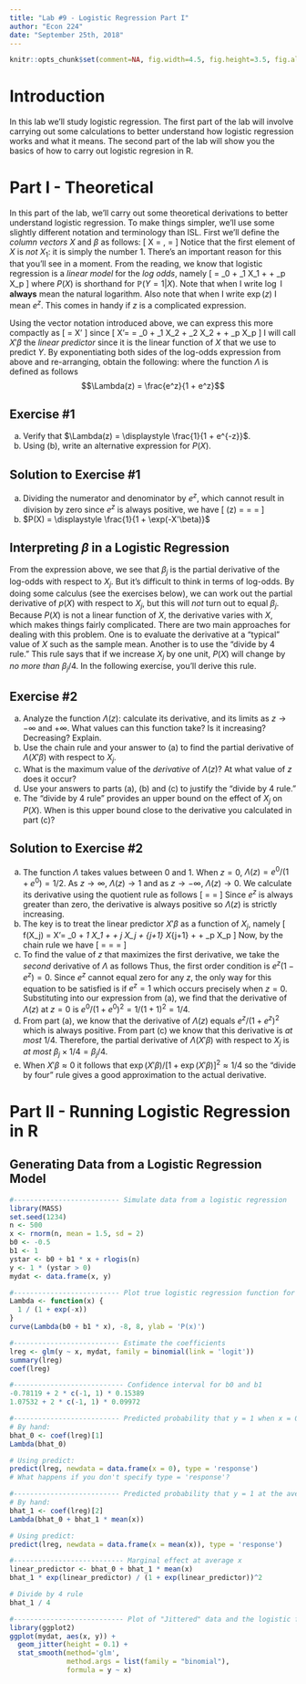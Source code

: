 ```yaml
---
title: "Lab #9 - Logistic Regression Part I"
author: "Econ 224"
date: "September 25th, 2018"
---
```


<!-- knitr global options -->
```r
knitr::opts_chunk$set(comment=NA, fig.width=4.5, fig.height=3.5, fig.align = 'center')
```

# Introduction
In this lab we'll study logistic regression. 
The first part of the lab will involve carrying out some calculations to better understand how logistic regression works and what it means.
The second part of the lab will show you the basics of how to carry out logistic regresion in R.

# Part I - Theoretical
In this part of the lab, we'll carry out some theoretical derivations to better understand logistic regression.
To make things simpler, we'll use some slightly different notation and terminology than ISL.
First we'll define the *column vectors* $X$ and $\beta$ as follows:
\[
X = \left[
\begin{array}{c}
1 \\ X_1 \\ X_2 \\ \vdots \\ X_p
\end{array}
\right], \quad
\beta = 
\left[
\begin{array}{c}
\beta_0 \\ \beta_1 \\ \beta_2 \\ \vdots \\ \beta_p
\end{array}
\right]
\]
Notice that the first element of $X$ is *not* $X_1$: it is simply the number $1$. 
There's an important reason for this that you'll see in a moment.
From the reading, we know that logistic regression is a *linear model* for the *log odds*, namely
\[
\log\left[\frac{P(X)}{1 - P(X)} \right] = \beta_0 + \beta_1 X_1 + \cdots + \beta_p X_p
\]
where $P(X)$ is shorthand for $\mathbb{P}(Y=1|X)$.
Note that when I write $\log$ I **always** mean the natural logarithm.
Also note that when I write $\exp(z)$ I mean $e^z$.
This comes in handy if $z$ is a complicated expression.

Using the vector notation introduced above, we can express this more compactly as
\[
\log \left[\frac{P(X)}{1 - P(X)} \right] = X'\beta
\]
since 
\[
X'\beta = 
\left[\begin{array}{ccccc}
1 & X_1 & X_2 & \cdots & X_p
\end{array}\right]
\left[
\begin{array}{c}
\beta_0 \\ \beta_1 \\ \beta_2 \\ \vdots \\ \beta_p
\end{array}
\right] = \beta_0 + \beta_1 X_2 + \beta_2 X_2 + \cdots + \beta_p X_p
\]
I will call $X'\beta$ the *linear predictor* since it is the linear function of $X$ that we use to predict $Y$.
By exponentiating both sides of the log-odds expression from above and re-arranging, obtain the following:
\begin{align*}
\frac{P(X)}{1 - P(X)} &= \exp(X'\beta) \\
P(X) &= [1 - P(X)] \exp(X'\beta)\\
P(X) + P(X) \exp(X'\beta) &= \exp(X'\beta)\\
P(X)[1 + \exp(X'\beta)] &= \exp(X'\beta)\\
P(X) &= \frac{\exp(X'\beta)}{1 + \exp(X'\beta)} \\
P(X) &= \Lambda(X'\beta)
\end{align*}
where the function $\Lambda$ is defined as follows
$$\Lambda(z) = \frac{e^z}{1 + e^z}$$

## Exercise \#1
(a) Verify that $\Lambda(z) = \displaystyle \frac{1}{1 + e^{-z}}$.
(b) Using (b), write an alternative expression for $P(X)$.

## Solution to Exercise \#1
<!-- ANS_START -->
(a) Dividing the numerator and denominator by $e^z$, which cannot result in division by zero since $e^z$ is always positive, we have
\[
\Lambda(z) = \frac{e^z}{1 + e^z} = \frac{1}{1/e^z + 1} = \frac{1}{1 + e^{-z}}
\]
(b) $P(X) = \displaystyle \frac{1}{1 + \exp(-X'\beta)}$ 
<!-- ANS_END -->

## Interpreting $\beta$ in a Logistic Regression
From the expression above, we see that $\beta_j$ is the partial derivative of the log-odds with respect to $X_j$.
But it's difficult to think in terms of log-odds.
By doing some calculus (see the exercises below), we can work out the partial derivative of $p(X)$ with respect to $X_j$, but this will *not* turn out to equal $\beta_j$.
Because $P(X)$ is not a linear function of $X$, the derivative varies with $X$, which makes things fairly complicated.
There are two main approaches for dealing with this problem. 
One is to evaluate the derivative at a "typical" value of $X$ such as the sample mean.
Another is to use the "divide by 4 rule." 
This rule says that if we increase $X_j$ by one unit, $P(X)$ will change by *no more than* $\beta_j/4$.
In the following exercise, you'll derive this rule.

## Exercise \#2
(a) Analyze the function $\Lambda(z)$: calculate its derivative, and its limits as $z \rightarrow -\infty$ and $+\infty$. What values can this function take? Is it increasing? Decreasing? Explain.
(b) Use the chain rule and your answer to (a) to find the partial derivative of $\Lambda(X'\beta)$ with respect to $X_j$.
(c) What is the maximum value of the *derivative* of $\Lambda(z)$? At what value of $z$ does it occur?
(d) Use your answers to parts (a), (b) and (c) to justify the "divide by 4 rule." 
(e) The "divide by 4 rule" provides an upper bound on the effect of $X_j$ on $P(X)$. When is this upper bound close to the derivative you calculated in part (c)?

## Solution to Exercise \#2
<!-- ANS_START -->
(a) The function $\Lambda$ takes values between 0 and 1. 
When $z = 0$, $\Lambda(z) = e^0 / (1 + e^0) = 1/2$.
As $z \rightarrow \infty$, $\Lambda(z) \rightarrow 1$ and as $z \rightarrow -\infty$, $\Lambda(z) \rightarrow 0$.
We calculate its derivative using the quotient rule as follows
\[
\frac{d\Lambda(z)}{dz} = \frac{e^z (1 + e^z) - e^z e^z}{(1 + e^z)^2} = \frac{e^z}{(1 + e^z)^2}
\]
Since $e^z$ is always greater than zero, the derivative is always positive so $\Lambda(z)$ is strictly increasing.
(b) The key is to treat the linear predictor $X'\beta$ as a function of $X_j$, namely 
\[
f(X_j) = X'\beta =  \beta_0 + \beta_1 X_1 + \cdots + \beta_j X_j + \beta_{j+1} X_{j+1} + \cdots + \beta_p X_p
\]
Now, by the chain rule we have
\[
\frac{\partial \Lambda(X'\beta)}{\partial X_j} =  \frac{\partial \Lambda\left(f(X_j)\right)}{\partial X_j} = \frac{\exp(X'\beta)}{[1 + \exp(X'\beta)]^2} \frac{\partial f(X_j)}{\partial X_j}  = \frac{\beta_j \exp(X'\beta)}{[1 + \exp(X'\beta)]^2}
\]
(c) To find the value of $z$ that maximizes the first derivative, we take the *second* derivative of $\Lambda$ as follows
\begin{align*}
\frac{d^2\Lambda(z)}{dz} &= \frac{e^z(1 + e^z)^2 - 2e^z(1 + e^z)e^z}{(1 + e^z)^4} = \frac{e^z(1 + 2e^z + e^{2z}) - 2e^{2z}(1 + e^z)}{(1 + e^z)^4} \\
&= \frac{e^z + 2e^{2z} + e^{3z} - 2e^{2z} - 2e^{3z}}{(1 + e^z)^4} = \frac{e^z - e^{3z}}{(1 + e^z)^4}\\
&= \frac{e^z(1 - e^{2z})}{(1 + e^z)^4} = \frac{e^z(1 + e^z)(1 - e^z)}{(1 + e^z)^4} =\frac{e^z(1 - e^z)}{(1 + e^z)^3} 
\end{align*}
Thus, the first order condition is $e^z(1 - e^z) = 0$.
Since $e^z$ cannot equal zero for any $z$, the only way for this equation to be satisfied is if $e^z = 1$ which occurs precisely when $z = 0$.
Substituting into our expression from (a), we find that the derivative of $\Lambda(z)$ at $z=0$ is $e^0/(1 + e^0)^2 = 1 / (1 + 1)^2 = 1/4$.
(d) From part (a), we know that the derivative of $\Lambda(z)$ equals $e^z/(1 + e^z)^2$ which is always positive. From part (c) we know that this derivative is *at most* 1/4. Therefore, the partial derivative of $\Lambda(X'\beta)$ with respect to $X_j$ is *at most* $\beta_j \times 1/4 = \beta_j / 4$.
(e) When $X'\beta \approx 0$ it follows that $\exp(X'\beta)/[1 + \exp(X'\beta)]^2 \approx 1/4$ so the "divide by four" rule gives a good approximation to the actual derivative.
<!-- ANS_END -->

# Part II - Running Logistic Regression in R

## Generating Data from a Logistic Regression Model


```r
#-------------------------- Simulate data from a logistic regression
library(MASS)
set.seed(1234)
n <- 500
x <- rnorm(n, mean = 1.5, sd = 2)
b0 <- -0.5
b1 <- 1
ystar <- b0 + b1 * x + rlogis(n)
y <- 1 * (ystar > 0)
mydat <- data.frame(x, y)
```


```r
#-------------------------- Plot true logistic regression function for the sim
Lambda <- function(x) {
  1 / (1 + exp(-x))
}
curve(Lambda(b0 + b1 * x), -8, 8, ylab = 'P(x)')
```


```r
#-------------------------- Estimate the coefficients
lreg <- glm(y ~ x, mydat, family = binomial(link = 'logit'))
summary(lreg)
coef(lreg)
```

```r
#--------------------------- Confidence interval for b0 and b1
-0.78119 + 2 * c(-1, 1) * 0.15389
1.07532 + 2 * c(-1, 1) * 0.09972
```


```r
#-------------------------- Predicted probability that y = 1 when x = 0
# By hand:
bhat_0 <- coef(lreg)[1]
Lambda(bhat_0)

# Using predict:
predict(lreg, newdata = data.frame(x = 0), type = 'response')
# What happens if you don't specify type = 'response'?
```


```r
#-------------------------- Predicted probability that y = 1 at the average x
# By hand:
bhat_1 <- coef(lreg)[2]
Lambda(bhat_0 + bhat_1 * mean(x))

# Using predict:
predict(lreg, newdata = data.frame(x = mean(x)), type = 'response')
```

```r
#--------------------------- Marginal effect at average x
linear_predictor <- bhat_0 + bhat_1 * mean(x)
bhat_1 * exp(linear_predictor) / (1 + exp(linear_predictor))^2

# Divide by 4 rule
bhat_1 / 4
```

```r
#--------------------------- Plot of "Jittered" data and the logistic function
library(ggplot2)
ggplot(mydat, aes(x, y)) +
  geom_jitter(height = 0.1) +
  stat_smooth(method='glm', 
              method.args = list(family = "binomial"),
              formula = y ~ x) 
```



